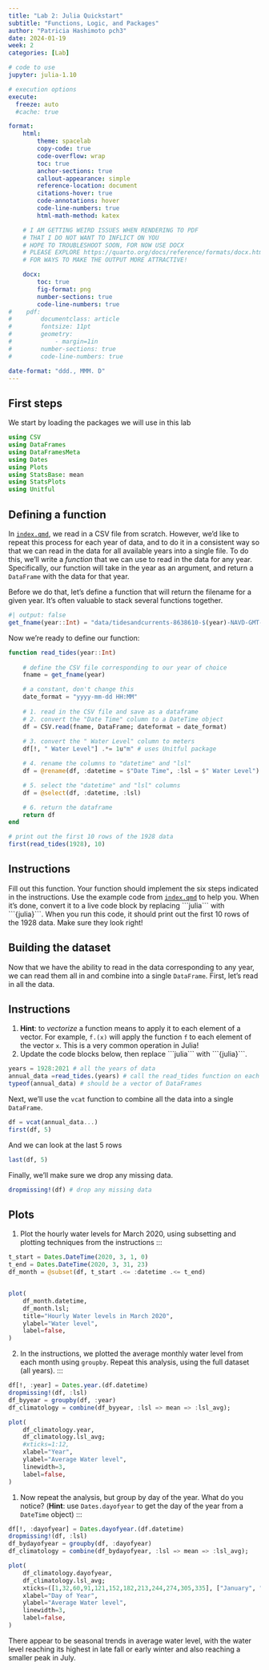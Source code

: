 ```yaml
---
title: "Lab 2: Julia Quickstart"
subtitle: "Functions, Logic, and Packages"
author: "Patricia Hashimoto pch3" 
date: 2024-01-19
week: 2
categories: [Lab]

# code to use
jupyter: julia-1.10

# execution options
execute:
  freeze: auto  
  #cache: true

format: 
    html:
        theme: spacelab
        copy-code: true
        code-overflow: wrap
        toc: true
        anchor-sections: true
        callout-appearance: simple
        reference-location: document
        citations-hover: true
        code-annotations: hover
        code-line-numbers: true
        html-math-method: katex

    # I AM GETTING WEIRD ISSUES WHEN RENDERING TO PDF
    # THAT I DO NOT WANT TO INFLICT ON YOU
    # HOPE TO TROUBLESHOOT SOON, FOR NOW USE DOCX
    # PLEASE EXPLORE https://quarto.org/docs/reference/formats/docx.html
    # FOR WAYS TO MAKE THE OUTPUT MORE ATTRACTIVE!

    docx: 
        toc: true
        fig-format: png
        number-sections: true
        code-line-numbers: true
#    pdf:
#        documentclass: article
#        fontsize: 11pt
#        geometry:
#            - margin=1in  
#        number-sections: true
#        code-line-numbers: true

date-format: "ddd., MMM. D"
---
```


## First steps

We start by loading the packages we will use in this lab

```julia
using CSV
using DataFrames
using DataFramesMeta
using Dates
using Plots
using StatsBase: mean
using StatsPlots
using Unitful
```

## Defining a function

In [`index.qmd`](index.qmd), we read in a CSV file from scratch.
However, we'd like to repeat this process for each year of data, and to do it in a consistent way so that we can read in the data for all available years into a single file.
To do this, we'll write a *function* that we can use to read in the data for any year.
Specifically, our function will take in the year as an argument, and return a `DataFrame` with the data for that year.

Before we do that, let's define a function that will return the filename for a given year.
It's often valuable to stack several functions together.

```julia
#| output: false
get_fname(year::Int) = "data/tidesandcurrents-8638610-$(year)-NAVD-GMT-metric.csv"
```

Now we're ready to define our function:

```julia

function read_tides(year::Int)
    
    # define the CSV file corresponding to our year of choice
    fname = get_fname(year)

    # a constant, don't change this
    date_format = "yyyy-mm-dd HH:MM"
    
    # 1. read in the CSV file and save as a dataframe
    # 2. convert the "Date Time" column to a DateTime object
    df = CSV.read(fname, DataFrame; dateformat = date_format)
    
    # 3. convert the " Water Level" column to meters
    df[!, " Water Level"] .*= 1u"m" # uses Unitful package

    # 4. rename the columns to "datetime" and "lsl"
    df = @rename(df, :datetime = $"Date Time", :lsl = $" Water Level")

    # 5. select the "datetime" and "lsl" columns
    df = @select(df, :datetime, :lsl)

    # 6. return the dataframe
    return df 
end

# print out the first 10 rows of the 1928 data
first(read_tides(1928), 10) 
```

::: {.callout-important}
## Instructions

Fill out this function.
Your function should implement the six steps indicated in the instructions.
Use the example code from [`index.qmd`](index.qmd) to help you.
When it's done, convert it to a live code block by replacing \```julia\``` with \```{julia}\```.
When you run this code, it should print out the first 10 rows of the 1928 data.
Make sure they look right!
:::

## Building the dataset

Now that we have the ability to read in the data corresponding to any year, we can read them all in and combine into a single `DataFrame`.
First, let's read in all the data.

::: {.callout-important}
## Instructions

1. **Hint**: to _vectorize_ a function means to apply it to each element of a vector. For example, `f.(x)` will apply the function `f` to each element of the vector `x`. This is a very common operation in Julia!
1. Update the code blocks below, then replace \```julia\``` with \```{julia}\```.
:::

```julia
years = 1928:2021 # all the years of data
annual_data =read_tides.(years) # call the read_tides function on each year (see hint above!)
typeof(annual_data) # should be a vector of DataFrames
```

Next, we'll use the `vcat` function to combine all the data into a single `DataFrame`.

```julia
df = vcat(annual_data...)
first(df, 5)
```

And we can look at the last 5 rows

```julia
last(df, 5)
```

Finally, we'll make sure we drop any missing data.

```julia
dropmissing!(df) # drop any missing data
```

## Plots

1. Plot the hourly water levels for March 2020, using subsetting and plotting techniques from the instructions
:::

```julia
t_start = Dates.DateTime(2020, 3, 1, 0)
t_end = Dates.DateTime(2020, 3, 31, 23)
df_month = @subset(df, t_start .<= :datetime .<= t_end)


plot(
    df_month.datetime,
    df_month.lsl;
    title="Hourly Water levels in March 2020",
    ylabel="Water level",
    label=false,
)
```

2. In the instructions, we plotted the average monthly water level from each month using `groupby`. Repeat this analysis, using the full dataset (all years). 
:::

```julia
df[!, :year] = Dates.year.(df.datetime)
dropmissing!(df, :lsl)
df_byyear = groupby(df, :year)
df_climatology = combine(df_byyear, :lsl => mean => :lsl_avg);

plot(
    df_climatology.year,
    df_climatology.lsl_avg;
    #xticks=1:12,
    xlabel="Year",
    ylabel="Average Water level",
    linewidth=3,
    label=false,
)
```

1. Now repeat the analysis, but group by day of the year. What do you notice? (**Hint**: use `Dates.dayofyear` to get the day of the year from a `DateTime` object)
:::

```julia
df[!, :dayofyear] = Dates.dayofyear.(df.datetime)
dropmissing!(df, :lsl)
df_bydayofyear = groupby(df, :dayofyear)
df_climatology = combine(df_bydayofyear, :lsl => mean => :lsl_avg);

plot(
    df_climatology.dayofyear,
    df_climatology.lsl_avg;
    xticks=([1,32,60,91,121,152,182,213,244,274,305,335], ["January", "February", "March", "April", "June", "July", "August", "September", "October", "November", "December"]),
    xlabel="Day of Year",
    ylabel="Average Water level",
    linewidth=3,
    label=false,
)
```

There appear to be seasonal trends in average water level, with the water level reaching its highest in late fall or early winter and also reaching a smaller peak in July.